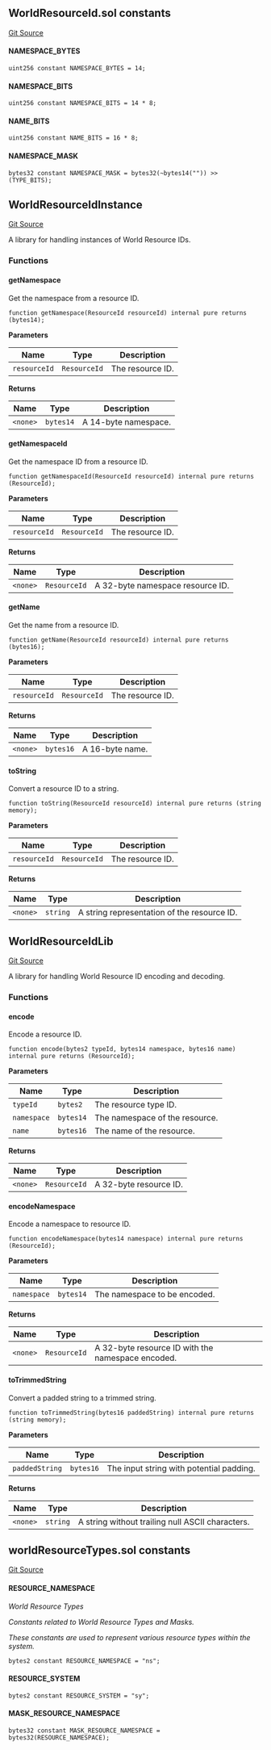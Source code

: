 [//]: # "This file is autogenerated, do not change manually"

## WorldResourceId.sol constants

[Git Source](https://github.com/latticexyz/mud/blob/main/packages/world/src/WorldResourceId.sol)

#### NAMESPACE_BYTES

```solidity
uint256 constant NAMESPACE_BYTES = 14;
```

#### NAMESPACE_BITS

```solidity
uint256 constant NAMESPACE_BITS = 14 * 8;
```

#### NAME_BITS

```solidity
uint256 constant NAME_BITS = 16 * 8;
```

#### NAMESPACE_MASK

```solidity
bytes32 constant NAMESPACE_MASK = bytes32(~bytes14("")) >> (TYPE_BITS);
```

## WorldResourceIdInstance

[Git Source](https://github.com/latticexyz/mud/blob/main/packages/world/src/WorldResourceId.sol)

A library for handling instances of World Resource IDs.

### Functions

#### getNamespace

Get the namespace from a resource ID.

```solidity
function getNamespace(ResourceId resourceId) internal pure returns (bytes14);
```

**Parameters**

| Name         | Type         | Description      |
| ------------ | ------------ | ---------------- |
| `resourceId` | `ResourceId` | The resource ID. |

**Returns**

| Name     | Type      | Description          |
| -------- | --------- | -------------------- |
| `<none>` | `bytes14` | A 14-byte namespace. |

#### getNamespaceId

Get the namespace ID from a resource ID.

```solidity
function getNamespaceId(ResourceId resourceId) internal pure returns (ResourceId);
```

**Parameters**

| Name         | Type         | Description      |
| ------------ | ------------ | ---------------- |
| `resourceId` | `ResourceId` | The resource ID. |

**Returns**

| Name     | Type         | Description                      |
| -------- | ------------ | -------------------------------- |
| `<none>` | `ResourceId` | A 32-byte namespace resource ID. |

#### getName

Get the name from a resource ID.

```solidity
function getName(ResourceId resourceId) internal pure returns (bytes16);
```

**Parameters**

| Name         | Type         | Description      |
| ------------ | ------------ | ---------------- |
| `resourceId` | `ResourceId` | The resource ID. |

**Returns**

| Name     | Type      | Description     |
| -------- | --------- | --------------- |
| `<none>` | `bytes16` | A 16-byte name. |

#### toString

Convert a resource ID to a string.

```solidity
function toString(ResourceId resourceId) internal pure returns (string memory);
```

**Parameters**

| Name         | Type         | Description      |
| ------------ | ------------ | ---------------- |
| `resourceId` | `ResourceId` | The resource ID. |

**Returns**

| Name     | Type     | Description                                 |
| -------- | -------- | ------------------------------------------- |
| `<none>` | `string` | A string representation of the resource ID. |

## WorldResourceIdLib

[Git Source](https://github.com/latticexyz/mud/blob/main/packages/world/src/WorldResourceId.sol)

A library for handling World Resource ID encoding and decoding.

### Functions

#### encode

Encode a resource ID.

```solidity
function encode(bytes2 typeId, bytes14 namespace, bytes16 name) internal pure returns (ResourceId);
```

**Parameters**

| Name        | Type      | Description                    |
| ----------- | --------- | ------------------------------ |
| `typeId`    | `bytes2`  | The resource type ID.          |
| `namespace` | `bytes14` | The namespace of the resource. |
| `name`      | `bytes16` | The name of the resource.      |

**Returns**

| Name     | Type         | Description            |
| -------- | ------------ | ---------------------- |
| `<none>` | `ResourceId` | A 32-byte resource ID. |

#### encodeNamespace

Encode a namespace to resource ID.

```solidity
function encodeNamespace(bytes14 namespace) internal pure returns (ResourceId);
```

**Parameters**

| Name        | Type      | Description                  |
| ----------- | --------- | ---------------------------- |
| `namespace` | `bytes14` | The namespace to be encoded. |

**Returns**

| Name     | Type         | Description                                       |
| -------- | ------------ | ------------------------------------------------- |
| `<none>` | `ResourceId` | A 32-byte resource ID with the namespace encoded. |

#### toTrimmedString

Convert a padded string to a trimmed string.

```solidity
function toTrimmedString(bytes16 paddedString) internal pure returns (string memory);
```

**Parameters**

| Name           | Type      | Description                              |
| -------------- | --------- | ---------------------------------------- |
| `paddedString` | `bytes16` | The input string with potential padding. |

**Returns**

| Name     | Type     | Description                                      |
| -------- | -------- | ------------------------------------------------ |
| `<none>` | `string` | A string without trailing null ASCII characters. |

## worldResourceTypes.sol constants

[Git Source](https://github.com/latticexyz/mud/blob/main/packages/world/src/worldResourceTypes.sol)

#### RESOURCE_NAMESPACE

_World Resource Types_

_Constants related to World Resource Types and Masks._

_These constants are used to represent various resource types within the system._

```solidity
bytes2 constant RESOURCE_NAMESPACE = "ns";
```

#### RESOURCE_SYSTEM

```solidity
bytes2 constant RESOURCE_SYSTEM = "sy";
```

#### MASK_RESOURCE_NAMESPACE

```solidity
bytes32 constant MASK_RESOURCE_NAMESPACE = bytes32(RESOURCE_NAMESPACE);
```
